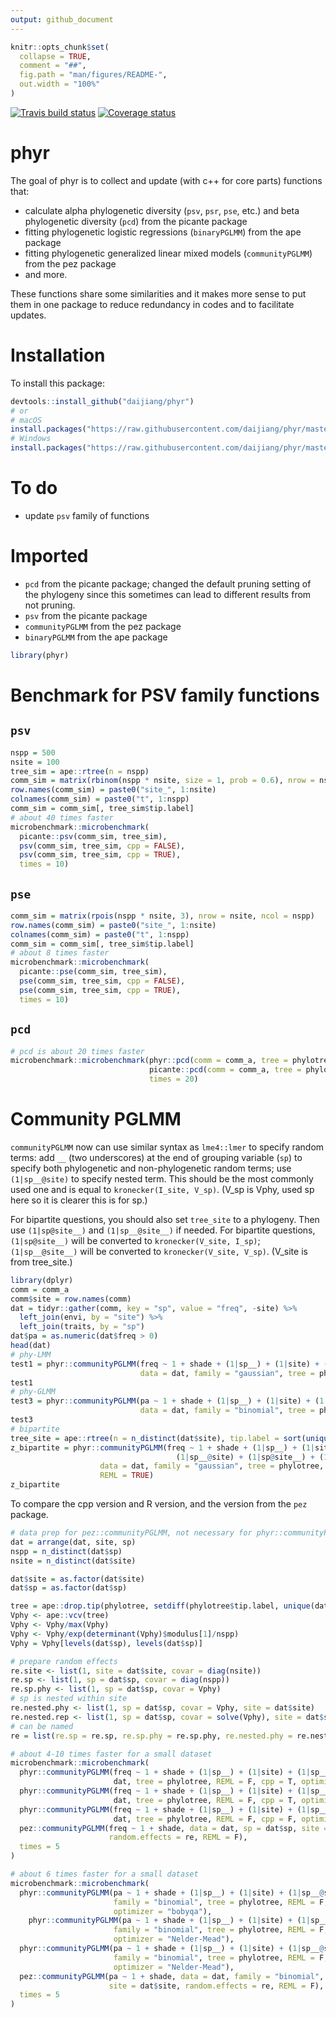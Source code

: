 ```yaml
---
output: github_document
---
```


<!-- README.md is generated from README.Rmd. Please edit that file -->

```r
knitr::opts_chunk$set(
  collapse = TRUE,
  comment = "##",
  fig.path = "man/figures/README-",
  out.width = "100%"
)
```

[![Travis build status](https://travis-ci.org/daijiang/phyr.svg?branch=master)](https://travis-ci.org/daijiang/phyr) [![Coverage status](https://codecov.io/gh/daijiang/phyr/branch/master/graph/badge.svg)](https://codecov.io/gh/daijiang/phyr)

# phyr

The goal of phyr is to collect and update (with c++ for core parts) functions that:

- calculate alpha phylogenetic diversity (`psv`, `psr`, `pse`, etc.) and beta phylogenetic diversity (`pcd`) from the picante package
- fitting phylogenetic logistic regressions (`binaryPGLMM`) from the ape package
- fitting phylogenetic generalized linear mixed models (`communityPGLMM`) from the pez package
- and more.

These functions share some similarities and it makes more sense to put them in one package to reduce redundancy in codes and to facilitate updates.

# Installation

To install this package:

```r
devtools::install_github("daijiang/phyr")
# or
# macOS
install.packages("https://raw.githubusercontent.com/daijiang/phyr/master/phyr_0.1.5.tgz", repos = NULL)
# Windows
install.packages("https://raw.githubusercontent.com/daijiang/phyr/master/phyr_0.1.5.zip", repos = NULL)
```


# To do

- update `psv` family of functions

# Imported

- `pcd` from the picante package; changed the default pruning setting of the phylogeny since this sometimes can lead to different results from not pruning.
- `psv` from the picante package
- `communityPGLMM` from the pez package
- `binaryPGLMM` from the ape package

```r
library(phyr)
```


# Benchmark for PSV family functions

## `psv`

```r
nspp = 500
nsite = 100
tree_sim = ape::rtree(n = nspp)
comm_sim = matrix(rbinom(nspp * nsite, size = 1, prob = 0.6), nrow = nsite, ncol = nspp)
row.names(comm_sim) = paste0("site_", 1:nsite)
colnames(comm_sim) = paste0("t", 1:nspp)
comm_sim = comm_sim[, tree_sim$tip.label]
# about 40 times faster
microbenchmark::microbenchmark(
  picante::psv(comm_sim, tree_sim),
  psv(comm_sim, tree_sim, cpp = FALSE),
  psv(comm_sim, tree_sim, cpp = TRUE),
  times = 10)
```

## `pse`

```r
comm_sim = matrix(rpois(nspp * nsite, 3), nrow = nsite, ncol = nspp)
row.names(comm_sim) = paste0("site_", 1:nsite)
colnames(comm_sim) = paste0("t", 1:nspp)
comm_sim = comm_sim[, tree_sim$tip.label]
# about 8 times faster
microbenchmark::microbenchmark(
  picante::pse(comm_sim, tree_sim),
  pse(comm_sim, tree_sim, cpp = FALSE),
  pse(comm_sim, tree_sim, cpp = TRUE),
  times = 10)
```

## `pcd`

```r
# pcd is about 20 times faster
microbenchmark::microbenchmark(phyr::pcd(comm = comm_a, tree = phylotree, reps = 1000, verbose = F),
                               picante::pcd(comm = comm_a, tree = phylotree, reps = 1000),
                               times = 20)
```

# Community PGLMM

`communityPGLMM` now can use similar syntax as `lme4::lmer` to specify random terms: add `__` (two underscores) at the end of grouping variable (`sp`) to specify both phylogenetic and non-phylogenetic random terms; use `(1|sp__@site)` to specify nested term. This should be the most commonly used one and is equal to `kronecker(I_site, V_sp)`. (V_sp is Vphy, used sp here so it is clearer this is for sp.) 

For bipartite questions, you should also set `tree_site` to a phylogeny. Then use `(1|sp@site__)` and `(1|sp__@site__)` if needed. For bipartite questions, `(1|sp@site__)` will be converted to `kronecker(V_site, I_sp)`; `(1|sp__@site__)` will be converted to `kronecker(V_site, V_sp)`. (V_site is from tree_site.)

```r
library(dplyr)
comm = comm_a
comm$site = row.names(comm)
dat = tidyr::gather(comm, key = "sp", value = "freq", -site) %>% 
  left_join(envi, by = "site") %>% 
  left_join(traits, by = "sp")
dat$pa = as.numeric(dat$freq > 0)
head(dat)
# phy-LMM
test1 = phyr::communityPGLMM(freq ~ 1 + shade + (1|sp__) + (1|site) + (1|sp__@site), 
                             data = dat, family = "gaussian", tree = phylotree, REML = F)
test1
# phy-GLMM
test3 = phyr::communityPGLMM(pa ~ 1 + shade + (1|sp__) + (1|site) + (1|sp__@site), 
                             data = dat, family = "binomial", tree = phylotree, REML = F)
test3
# bipartite
tree_site = ape::rtree(n = n_distinct(dat$site), tip.label = sort(unique(dat$site)))
z_bipartite = phyr::communityPGLMM(freq ~ 1 + shade + (1|sp__) + (1|site__) + 
                                     (1|sp__@site) + (1|sp@site__) + (1|sp__@site__), 
                    data = dat, family = "gaussian", tree = phylotree, tree_site = tree_site, 
                    REML = TRUE)
z_bipartite
```

To compare the cpp version and R version, and the version from the `pez` package.

```r
# data prep for pez::communityPGLMM, not necessary for phyr::communityPGLMM
dat = arrange(dat, site, sp)
nspp = n_distinct(dat$sp)
nsite = n_distinct(dat$site)

dat$site = as.factor(dat$site)
dat$sp = as.factor(dat$sp)

tree = ape::drop.tip(phylotree, setdiff(phylotree$tip.label, unique(dat$sp)))
Vphy <- ape::vcv(tree)
Vphy <- Vphy/max(Vphy)
Vphy <- Vphy/exp(determinant(Vphy)$modulus[1]/nspp)
Vphy = Vphy[levels(dat$sp), levels(dat$sp)]

# prepare random effects
re.site <- list(1, site = dat$site, covar = diag(nsite))
re.sp <- list(1, sp = dat$sp, covar = diag(nspp))
re.sp.phy <- list(1, sp = dat$sp, covar = Vphy)
# sp is nested within site
re.nested.phy <- list(1, sp = dat$sp, covar = Vphy, site = dat$site)
re.nested.rep <- list(1, sp = dat$sp, covar = solve(Vphy), site = dat$site) # equal to sp__@site
# can be named 
re = list(re.sp = re.sp, re.sp.phy = re.sp.phy, re.nested.phy = re.nested.phy, re.site = re.site)

# about 4-10 times faster for a small dataset
microbenchmark::microbenchmark(
  phyr::communityPGLMM(freq ~ 1 + shade + (1|sp__) + (1|site) + (1|sp__@site), 
                       dat, tree = phylotree, REML = F, cpp = T, optimizer = "bobyqa"),
  phyr::communityPGLMM(freq ~ 1 + shade + (1|sp__) + (1|site) + (1|sp__@site), 
                       dat, tree = phylotree, REML = F, cpp = T, optimizer = "Nelder-Mead"),
  phyr::communityPGLMM(freq ~ 1 + shade + (1|sp__) + (1|site) + (1|sp__@site), 
                       dat, tree = phylotree, REML = F, cpp = F, optimizer = "Nelder-Mead"),
  pez::communityPGLMM(freq ~ 1 + shade, data = dat, sp = dat$sp, site = dat$site, 
                      random.effects = re, REML = F),
  times = 5
)

# about 6 times faster for a small dataset
microbenchmark::microbenchmark(
  phyr::communityPGLMM(pa ~ 1 + shade + (1|sp__) + (1|site) + (1|sp__@site), dat, 
                       family = "binomial", tree = phylotree, REML = F, cpp = T, 
                       optimizer = "bobyqa"),
    phyr::communityPGLMM(pa ~ 1 + shade + (1|sp__) + (1|site) + (1|sp__@site), dat, 
                       family = "binomial", tree = phylotree, REML = F, cpp = T, 
                       optimizer = "Nelder-Mead"),
  phyr::communityPGLMM(pa ~ 1 + shade + (1|sp__) + (1|site) + (1|sp__@site), dat, 
                       family = "binomial", tree = phylotree, REML = F, cpp = F, 
                       optimizer = "Nelder-Mead"),
  pez::communityPGLMM(pa ~ 1 + shade, data = dat, family = "binomial", sp = dat$sp, 
                      site = dat$site, random.effects = re, REML = F),
  times = 5
)
```


